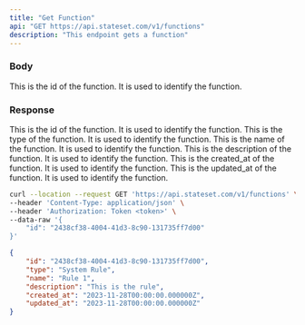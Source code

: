 ```yaml
---
title: "Get Function"
api: "GET https://api.stateset.com/v1/functions"
description: "This endpoint gets a function"
---
```


### Body

<ParamField body="id" type="string">
  This is the id of the function. It is used to identify the function.
</ParamField>

### Response

<ResponseField name="id" type="string">
  This is the id of the function. It is used to identify the function.
</ResponseField>

<ResponseField name="type" type="string">
  This is the type of the function. It is used to identify the function.
</ResponseField>

<ResponseField name="name" type="string">
  This is the name of the function. It is used to identify the function.
</ResponseField>

<ResponseField name="description" type="string">
  This is the description of the function. It is used to identify the function.
</ResponseField>

<ResponseField name="created_at" type="string">
  This is the created_at of the function. It is used to identify the function.
</ResponseField>

<ResponseField name="updated_at" type="string">
  This is the updated_at of the function. It is used to identify the function.
</ResponseField>

<RequestExample>

```bash cURL
curl --location --request GET 'https://api.stateset.com/v1/functions' \
--header 'Content-Type: application/json' \
--header 'Authorization: Token <token>' \
--data-raw '{
    "id": "2438cf38-4004-41d3-8c90-131735ff7d00"
}'
```

</RequestExample>

<ResponseExample>

```json Response
{
    "id": "2438cf38-4004-41d3-8c90-131735ff7d00",
    "type": "System Rule",
    "name": "Rule 1",
    "description": "This is the rule",
    "created_at": "2023-11-28T00:00:00.000000Z",
    "updated_at": "2023-11-28T00:00:00.000000Z"
}
```

</ResponseExample>
